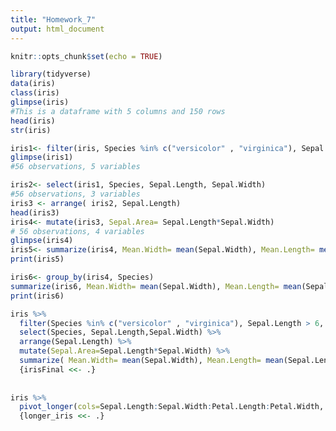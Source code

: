 ```yaml
---
title: "Homework_7"
output: html_document
---
```


```r
knitr::opts_chunk$set(echo = TRUE)
```


```r
library(tidyverse)
data(iris)
class(iris)
glimpse(iris)
#This is a dataframe with 5 columns and 150 rows
head(iris)
str(iris)

iris1<- filter(iris, Species %in% c("versicolor" , "virginica"), Sepal.Length > 6, Sepal.Width > 2.5)
glimpse(iris1)
#56 observations, 5 variables

iris2<- select(iris1, Species, Sepal.Length, Sepal.Width)
#56 observations, 3 variables
iris3 <- arrange( iris2, Sepal.Length)
head(iris3)
iris4<- mutate(iris3, Sepal.Area= Sepal.Length*Sepal.Width)
# 56 observations, 4 variables
glimpse(iris4)
iris5<- summarize(iris4, Mean.Width= mean(Sepal.Width), Mean.Length= mean(Sepal.Length), Mean.Area=mean(Sepal.Area), TotalNumber=n())
print(iris5)

iris6<- group_by(iris4, Species)
summarize(iris6, Mean.Width= mean(Sepal.Width), Mean.Length= mean(Sepal.Length))
print(iris6)

iris %>%
  filter(Species %in% c("versicolor" , "virginica"), Sepal.Length > 6, Sepal.Width > 2.5) %>%
  select(Species, Sepal.Length,Sepal.Width) %>%
  arrange(Sepal.Length) %>%
  mutate(Sepal.Area=Sepal.Length*Sepal.Width) %>%
  summarize( Mean.Width= mean(Sepal.Width), Mean.Length= mean(Sepal.Length)) %>%
  {irisFinal <<- .}
  
  
iris %>%
  pivot_longer(cols=Sepal.Length:Sepal.Width:Petal.Length:Petal.Width, names_to ="Measure") %>%
  {longer_iris <<- .}


```

